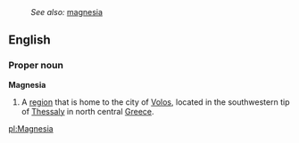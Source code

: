 :''See also:'' [[magnesia]]
==English==
===Proper noun===
'''Magnesia'''
#A [[region]] that is home to the city of [[Volos]], located in the southwestern tip of [[Thessaly]] in north central [[Greece]].

[[pl:Magnesia]]